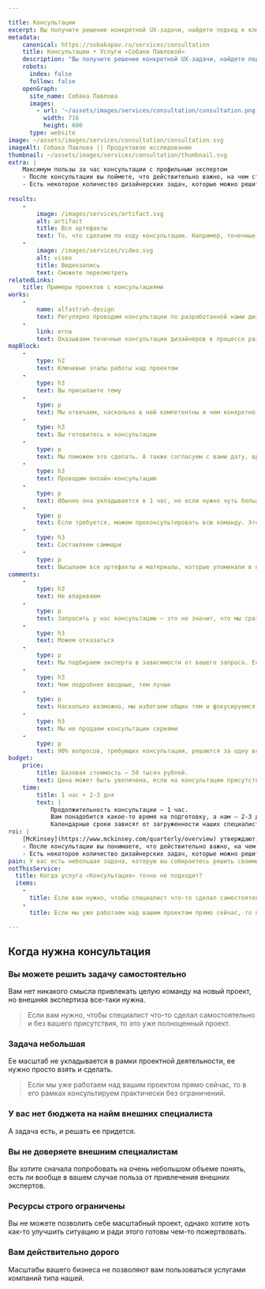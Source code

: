 ```yaml
---

title: Консультации
excerpt: Вы получите решение конкретной UX-задачи, найдете подход к ключевой проблеме или сфокусируетесь на самом важном с точки зрения интерфейса.
metadata:
    canonical: https://sobakapav.ru/services/consultation
    title: Консультации • Услуги «Собаки Павловой»
    description: "Вы получите решение конкретной UX-задачи, найдете подход к ключевой проблеме или сфокусируетесь на самом важном с точки зрения интерфейса"
    robots:
      index: false
      follow: false
    openGraph:
      site_name: Собака Павлова
      images:
        - url: '~/assets/images/services/consultation/consultation.png'
          width: 716
          height: 600
      type: website
image: ~/assets/images/services/consultation/consultation.svg
imageAlt: Собака Павлова || Продуктовое исследование
thumbnail: ~/assets/images/services/consultation/thumbnail.svg
extra: |
    Максимум пользы за час консультации с профильным экспертом
    - После консультации вы поймете, что действительно важно, на чем стоит сфокусироваться, а какие затраты не принесут вам желаемого эффекта.
    - Есть некоторое количество дизайнерских задач, которые можно решить в рамках одной консультации, без необходимости организовывать целый проект.
    
results:
    -
        image: /images/services/artifact.svg
        alt: artifact
        title: Все артефакты
        text: То, что сделаем по ходу консультации. Например, точечные комментарии к вашему интерфейсу, наброски в Миро, план действий для самостоятельного решения задачи
    -
        image: /images/services/video.svg
        alt: viseo
        title: Видеозапись
        text: Сможете пересмотреть                                       
relatedLinks:
    title: Примеры проектов с консультациями
works:
    -
        name: alfastrah-design
        text: Регулярно проводим консультации по разработанной нами дизайн-системе.
    -
        link: erna
        text: Оказываем точечные консультации дизайнеров в процессе разработки сайта.      
mapBlock:
    -
        type: h2
        text: Ключевые этапы работы над проектом
    -
        type: h3
        text: Вы присылаете тему
    -
        type: p
        text: Мы отвечаем, насколько в ней компетентны и чем конкретно можем быть полезны. Если тема для нас профильная, то подбираем эксперта из нашей команды. 
    -
        type: h3
        text: Вы готовитесь к консультации
    -
        type: p
        text: Мы поможем это сделать. А также согласуем с вами дату, время и подготовим все доступ и среду.
    -
        type: h3
        text: Проводим онлайн-консультацию
    -
        type: p
        text: Обычно она укладывается в 1 час, но если нужно чуть больше времени — выходим за тайминг.
    -
        type: p
        text: Если требуется, можем проконсультировать всю команду. Это дороже и занимает больше времени.
    -
        type: h3
        text: Составляем саммари
    -
        type: p
        text: Высылаем все артефакты и материалы, которые упоминали в процессе консультации.
comments:
    -
        type: h3
        text: Не впариваем
    -
        type: p
        text: Запросить у нас консультацию — это не значит, что мы сразу начнет ее активно продавать. Мы не оказываем консультации по всему многообразию тем и прекрасно понимаем зоны своей некомпетенции.
    -
        type: h3
        text: Можем отказаться
    -
        type: p
        text: Мы подбираем эксперта в зависимости от вашего запроса. Если у нас нет подходящего консультанта, то мы попросту откажемся.
    -
        type: h3
        text: Чем подробнее вводные, тем лучше
    -
        type: p
        text: Насколько возможно, мы избегаем общих тем и фокусируемся на конкретной частной задаче. Поэтому чем подробнее вы опишете задачу или проблему перед консультацией, тем лучше.
    -
        type: h3
        text: Мы не продаем консультации сериями
    -
        type: p
        text: 90% вопросов, требующих консультации, решаются за одну встречу.
budget:
    price:
        title: Базовая стоимость — 50 тысяч рублей.
        text: Цена может быть увеличена, если на консультации присутствует более одного участника с вашей стороны, а также есть особые запросы по формату и содержанию.
    time:
        title: 1 час + 2-3 дня
        text: |
            Продолжительность консультации — 1 час.
            Вам понадобится какое-то время на подготовку, а нам — 2-3 дня на фиксацию итогов.
            Календарные сроки зависят от загруженности наших специалистов и вашего расписания.
roi: | 
    [McKinsey](https://www.mckinsey.com/quarterly/overview) утверждают, что инвестиции в дизайн в целом позволяют компаниям [добиться существенного эффекта](https://www.mckinsey.com/capabilities/mckinsey-design/our-insights/the-business-value-of-design). В случае с однократной консультацией посчитать выгоды невозможно, но финансовый аспект тем не менее присутствует.
    - После консультации вы понимаете, что действительно важно, на чем стоит сфокусироваться, а какие затраты не принесут вам желаемого эффекта.
    - Есть некоторое количество дизайнерских задач, которые можно решить в рамках одной консультации, без необходимости организовывать целый проект.
pain: У вас есть небольшая задача, которую вы собираетесь решить своими силами. Но внешняя экспертиза все-таки не повредит.
notThisService:
  title: Когда услуга «Консультация» точно не подходит?
  items:
    -
      title: Если вам нужно, чтобы специалист что-то сделал самостоятельно и без вашего присутствия, то это уже полноценный проект.
    -
      title: Если мы уже работаем над вашим проектом прямо сейчас, то в его рамках консультируем практически без ограничений.

---
```


## Когда нужна консультация

### Вы можете решить задачу самостоятельно

Вам нет никакого смысла привлекать целую команду на новый проект, но внешняя экспертиза все-таки нужна.

> Если вам нужно, чтобы специалист что-то сделал самостоятельно и без вашего присутствия, то это уже полноценный проект.

### Задача небольшая

Ее масштаб не укладывается в рамки проектной деятельности, ее нужно просто взять и сделать.

> Если мы уже работаем над вашим проектом прямо сейчас, то в его рамках консультируем практически без ограничений.

### У вас нет бюджета на найм внешних специалиста

А задача есть, и решать ее придется.

### Вы не доверяете внешним специалистам

Вы хотите сначала попробовать на очень небольшом объеме понять, есть ли вообще в вашем случае польза от привлечения внешних экспертов.

### Ресурсы строго ограничены

Вы не можете позволить себе масштабный проект, однако хотите хоть как-то улучшить ситуацию и ради этого готовы чем-то пожертвовать.

### Вам действительно дорого

Масштабы вашего бизнеса не позволяют вам пользоваться услугами компаний типа нашей.
